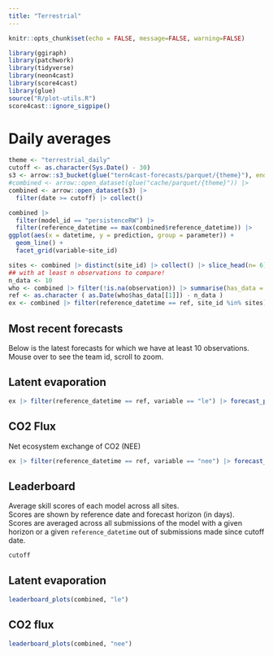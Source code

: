 ```yaml
---
title: "Terrestrial"
---
```


```r
knitr::opts_chunk$set(echo = FALSE, message=FALSE, warning=FALSE)
```

```r
library(ggiraph)
library(patchwork)
library(tidyverse)
library(neon4cast)
library(score4cast)
library(glue)
source("R/plot-utils.R")
score4cast::ignore_sigpipe()


```

# Daily averages

```r
theme <- "terrestrial_daily"
cutoff <- as.character(Sys.Date() - 30)
s3 <- arrow::s3_bucket(glue("tern4cast-forecasts/parquet/{theme}"), endpoint_override = "data.ecoforecast.org", anonymous = TRUE)
#combined <- arrow::open_dataset(glue("cache/parquet/{theme}")) |>
combined <- arrow::open_dataset(s3) |>
  filter(date >= cutoff) |> collect()

```

```r
combined |> 
  filter(model_id == "persistenceRW") |> 
  filter(reference_datetime == max(combined$reference_datetime)) |> 
ggplot(aes(x = datetime, y = prediction, group = parameter)) +
  geom_line() +
  facet_grid(variable~site_id)

```



```r
sites <- combined |> distinct(site_id) |> collect() |> slice_head(n= 6) |> pull(site_id)
## with at least n observations to compare!
n_data <- 10
who <- combined |> filter(!is.na(observation)) |> summarise(has_data = max(reference_datetime)) |> collect()
ref <- as.character ( as.Date(who$has_data[[1]]) - n_data )
ex <- combined |> filter(reference_datetime == ref, site_id %in% sites) 

```

## Most recent forecasts

Below is the latest forecasts for which we have at least 10 observations. Mouse over to see the team id, scroll to zoom.

::: panel-tabset
## Latent evaporation

```r
ex |> filter(reference_datetime == ref, variable == "le") |> forecast_plots()
```

## CO2 Flux

Net ecosystem exchange of CO2 (NEE)

```r
ex |> filter(reference_datetime == ref, variable == "nee") |> forecast_plots()
```

:::


## Leaderboard

Average skill scores of each model across all sites.  
Scores are shown by reference date and forecast horizon (in days).  
Scores are averaged across all submissions of the model with a given horizon or a given `reference_datetime` out of submissions made since cutoff date.

```r
cutoff
```

::: panel-tabset
## Latent evaporation

```r
leaderboard_plots(combined, "le")
```

## CO2 flux

```r
leaderboard_plots(combined, "nee")
```

:::
